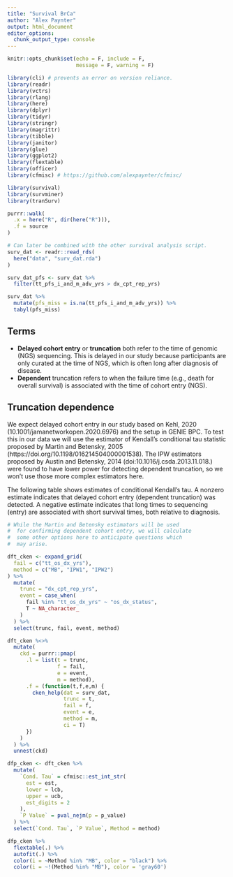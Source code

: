 ```yaml
---
title: "Survival BrCa"
author: "Alex Paynter"
output: html_document
editor_options: 
  chunk_output_type: console
---
```


```r
knitr::opts_chunk$set(echo = F, include = F,
                      message = F, warning = F)
```

```r
library(cli) # prevents an error on version reliance.
library(readr)
library(vctrs)
library(rlang)
library(here)
library(dplyr)
library(tidyr)
library(stringr)
library(magrittr)
library(tibble)
library(janitor)
library(glue)
library(ggplot2)
library(flextable)
library(officer)
library(cfmisc) # https://github.com/alexpaynter/cfmisc/

library(survival)
library(survminer)
library(tranSurv)

purrr::walk(
  .x = here("R", dir(here("R"))), 
  .f = source
)
```

```r
# Can later be combined with the other survival analysis script.
surv_dat <- readr::read_rds(
  here("data", "surv_dat.rda")
)

surv_dat_pfs <- surv_dat %>%
  filter(tt_pfs_i_and_m_adv_yrs > dx_cpt_rep_yrs)

surv_dat %>% 
  mutate(pfs_miss = is.na(tt_pfs_i_and_m_adv_yrs)) %>%
  tabyl(pfs_miss)

```

<style type="text/css">
.main-container {
  max-width: 800px !important;
  margin: auto;
}
</style>

## Terms

- **Delayed cohort entry** or **truncation** both refer to the time of genomic (NGS) sequencing.  This is delayed in our study because participants are only curated at the time of NGS, which is often long after diagnosis of disease.
- **Dependent** truncation refers to when the failure time (e.g., death for overall survival) is associated with the time of cohort entry (NGS).

## Truncation dependence

We expect delayed cohort entry in our study based on Kehl, 2020 (10.1001/jamanetworkopen.2020.6976) and the setup in GENIE BPC.  To test this in our data we will use the estimator of Kendall's conditional tau statistic proposed by Martin and Betensky, 2005 (https://doi.org/10.1198/016214504000001538).  The IPW estimators proposed by Austin and Betensky, 2014 (doi:10.1016/j.csda.2013.11.018.) were found to have lower power for detecting dependent truncation, so we won't use those more complex estimators here.

The following table shows estimates of conditional Kendall's tau.  A nonzero estimate indicates that delayed cohort entry (dependent truncation) was detected.  A negative estimate indicates that long times to sequencing (entry) are associated with short survival times, both relative to diagnosis.

```r
# While the Martin and Betensky estimators will be used
#  for confirming dependent cohort entry, we will calculate
#  some other options here to anticipate questions which
#  may arise.

dft_cken <- expand_grid(
  fail = c("tt_os_dx_yrs"),
  method = c("MB", "IPW1", "IPW2")
) %>%
  mutate(
    trunc = "dx_cpt_rep_yrs",
    event = case_when(
      fail %in% "tt_os_dx_yrs" ~ "os_dx_status",
      T ~ NA_character_ 
    )
  ) %>%
  select(trunc, fail, event, method)

dft_cken %<>%
  mutate(
    ckd = purrr::pmap(
      .l = list(t = trunc,
                f = fail,
                e = event,
                m = method),
      .f = (function(t,f,e,m) {
        cken_help(dat = surv_dat,
                  trunc = t,
                  fail = f,
                  event = e,
                  method = m,
                  ci = T)
      })
    )
  ) %>%
  unnest(ckd)

dfp_cken <- dft_cken %>%
  mutate(
    `Cond. Tau` = cfmisc::est_int_str(
      est = est, 
      lower = lcb,
      upper = ucb,
      est_digits = 2
    ),
    `P Value` = pval_nejm(p = p_value)
  ) %>%
  select(`Cond. Tau`, `P Value`, Method = method)
```


```r
dfp_cken %>%
  flextable(.) %>%
  autofit(.) %>%
  color(i = ~Method %in% "MB", color = "black") %>%
  color(i = ~!(Method %in% "MB"), color = 'gray60')
```

